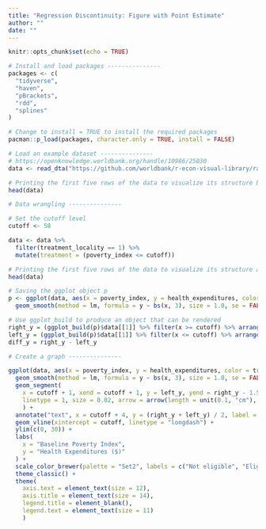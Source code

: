 ```yaml
---
title: "Regression Discontinuity: Figure with Point Estimate"
author: ""
date: ""
---
```


```r
knitr::opts_chunk$set(echo = TRUE)
```

```r
# Install and load packages ---------------
packages <- c(
  "tidyverse",
  "haven",
  "pBrackets",
  "rdd",
  "splines"
)

# Change to install = TRUE to install the required packages
pacman::p_load(packages, character.only = TRUE, install = FALSE)

# Load an example dataset ---------------
# https://openknowledge.worldbank.org/handle/10986/25030
data <- read_dta("https://github.com/worldbank/r-econ-visual-library/raw/master/Library/Data/evaluation.dta")

# Printing the first five rows of the data to visualize its structure before data wrangling
head(data)

# Data wrangling ---------------

# Set the cutoff level
cutoff <- 58

data <- data %>%
  filter(treatment_locality == 1) %>%
  mutate(treatment = (poverty_index <= cutoff))

# Printing the first five rows of the data to visualize its structure after data wrangling
head(data)

# Saving the ggplot object p
p <- ggplot(data, aes(x = poverty_index, y = health_expenditures, color = treatment)) +
  geom_smooth(method = lm, formula = y ~ bs(x, 3), size = 1.0, se = FALSE)

# Use ggplot_build to produce an object that can be rendered
right_y = (ggplot_build(p)$data[[1]] %>% filter(x >= cutoff) %>% arrange(x) %>% slice(1))$y
left_y = (ggplot_build(p)$data[[1]] %>% filter(x <= cutoff) %>% arrange(desc(x)) %>% slice(1))$y
diff_y = right_y - left_y

# Create a graph ---------------

ggplot(data, aes(x = poverty_index, y = health_expenditures, color = treatment)) +
  geom_smooth(method = lm, formula = y ~ bs(x, 3), size = 1.0, se = FALSE) +
  geom_segment(
    x = cutoff + 1, xend = cutoff + 1, y = left_y, yend = right_y - 1.5, color = "black",
    linetype = 1, size = 0.02, arrow = arrow(length = unit(0.1, "cm"), ends = "both")
    ) +
  annotate("text", x = cutoff + 4, y = (right_y + left_y) / 2, label = format(round(diff_y, 2), 2)) + 
  geom_vline(xintercept = cutoff, linetype = "longdash") +
  ylim(c(0, 30)) +
  labs(
    x = "Baseline Poverty Index",
    y = "Health Expenditures ($)"
  ) + 
  scale_color_brewer(palette = "Set2", labels = c("Not eligible", "Eligible")) +
  theme_classic() +
  theme(
    axis.text = element_text(size = 12),
    axis.title = element_text(size = 14),
    legend.title = element_blank(),
    legend.text = element_text(size = 11)
    )

```
